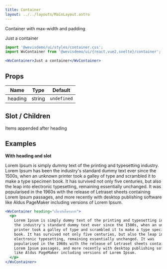 ```yaml
---
title: Container
layout: ../../layouts/MainLayout.astro
---
```



Container with max-width and padding

<div class="not-prose component-preview">
<WvContainer>Just a container</WvContainer>
</div>

```jsx
import '@wevisdemo/ui/styles/container.css';
import WvContainer from '@wevisdemo/ui/{react,vue2,svelte}/container';
```

```jsx
<WvContainer>Just a container</WvContainer>
```

## Props

| Name    | Type   | Default     |
| ------- | ------ | ----------- |
| heading | string | `undefined` |

## Slot / Children

Items appended after heading

## Examples

**With heading and slot**

<div class="not-prose component-preview">
<WvContainer heading="เกี่ยวกับโครงการ">
<p>
Lorem Ipsum is simply dummy text of the printing and typesetting industry. Lorem Ipsum has been
the industry's standard dummy text ever since the 1500s, when an unknown
printer took a galley of type and scrambled it to make a type specimen
book. It has survived not only five centuries, but also the leap into
electronic typesetting, remaining essentially unchanged. It was
popularised in the 1960s with the release of Letraset sheets containing
Lorem Ipsum passages, and more recently with desktop publishing software
like Aldus PageMaker including versions of Lorem Ipsum.
</p>
</WvContainer>
</div>

```jsx
<WvContainer heading="เกี่ยวกับโครงการ">
  <p>
    Lorem Ipsum is simply dummy text of the printing and typesetting industry. Lorem Ipsum has been
    the industry's standard dummy text ever since the 1500s, when an unknown
    printer took a galley of type and scrambled it to make a type specimen
    book. It has survived not only five centuries, but also the leap into
    electronic typesetting, remaining essentially unchanged. It was
    popularised in the 1960s with the release of Letraset sheets containing
    Lorem Ipsum passages, and more recently with desktop publishing software
    like Aldus PageMaker including versions of Lorem Ipsum.
  </p>
</WvContainer>
```
